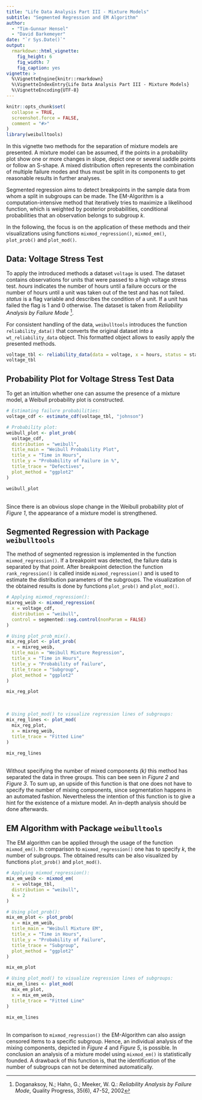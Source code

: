 ```yaml
---
title: "Life Data Analysis Part III - Mixture Models"
subtitle: "Segmented Regression and EM Algorithm"
author: 
  - "Tim-Gunnar Hensel" 
  - "David Barkemeyer"
date: "`r Sys.Date()`"
output:
  rmarkdown::html_vignette:
    fig_height: 6
    fig_width: 7
    fig_caption: yes
vignette: >
  %\VignetteEngine{knitr::rmarkdown}
  %\VignetteIndexEntry{Life Data Analysis Part III - Mixture Models}
  %\VignetteEncoding{UTF-8}
---
```


```r
knitr::opts_chunk$set(
  collapse = TRUE,
  screenshot.force = FALSE,
  comment = "#>"
)
library(weibulltools)
```

In this vignette two methods for the separation of mixture models are presented. 
A mixture model can be assumed, if the points in a probability plot show one or 
more changes in slope, depict one or several saddle points or follow an S-shape. 
A mixed distribution often represents the combination of multiple failure modes 
and thus must be split in its components to get reasonable results in further analyses. 

Segmented regression aims to detect breakpoints in the sample data from whom a 
split in subgroups can be made. The EM-Algorithm is a computation-intensive method 
that iteratively tries to maximize a likelihood function, which is weighted by 
posterior probabilities, conditional probabilities that an observation belongs to subgroup _k_.  

In the following, the focus is on the application of these methods and their 
visualizations using functions `mixmod_regression()`, `mixmod_em()`, `plot_prob()` 
and `plot_mod()`. 

## Data: Voltage Stress Test

To apply the introduced methods a dataset `voltage` is used. The dataset contains 
observations for units that were passed to a high voltage stress test. _hours_ 
indicates the number of hours until a failure occurs or the number of hours until 
a unit was taken out of the test and has not failed. _status_ is a flag variable 
and describes the condition of a unit. If a unit has failed the flag is 1 and 0 
otherwise. The dataset is taken from _Reliability Analysis by Failure Mode_ [^note1]. 

[^note1]: Doganaksoy, N.; Hahn, G.; Meeker, W. Q.: _Reliability Analysis by Failure Mode_, 
          Quality Progress, 35(6), 47-52, 2002  
          
For consistent handling of the data, `weibulltools` introduces the function 
`reliability_data()` that converts the original dataset into a `wt_reliability_data` 
object. This formatted object allows to easily apply the presented methods.  

```r
voltage_tbl <- reliability_data(data = voltage, x = hours, status = status)
voltage_tbl
```

## Probability Plot for Voltage Stress Test Data

To get an intuition whether one can assume the presence of a mixture model, a 
Weibull probability plot is constructed. 

```r
# Estimating failure probabilities: 
voltage_cdf <- estimate_cdf(voltage_tbl, "johnson")

# Probability plot: 
weibull_plot <- plot_prob(
  voltage_cdf,
  distribution = "weibull", 
  title_main = "Weibull Probability Plot", 
  title_x = "Time in Hours", 
  title_y = "Probability of Failure in %",
  title_trace = "Defectives",
  plot_method = "ggplot2"
)

weibull_plot
```

<br>
Since there is an obvious slope change in the Weibull probability plot of _Figure 1_, 
the appearance of a mixture model is strengthened.  

## Segmented Regression with Package `weibulltools`

The method of segmented regression is implemented in the function `mixmod_regression()`. 
If a breakpoint was detected, the failure data is separated by that point. After 
breakpoint detection the function `rank_regression()` is called inside `mixmod_regression()` 
and is used to estimate the distribution parameters of the subgroups. The visualization 
of the obtained results is done by functions `plot_prob()` and `plot_mod()`.  

```r
# Applying mixmod_regression(): 
mixreg_weib <- mixmod_regression(
  x = voltage_cdf, 
  distribution = "weibull", 
  control = segmented::seg.control(nonParam = FALSE)
)

# Using plot_prob_mix(). 
mix_reg_plot <- plot_prob(
  x = mixreg_weib, 
  title_main = "Weibull Mixture Regression", 
  title_x = "Time in Hours", 
  title_y = "Probability of Failure", 
  title_trace = "Subgroup",
  plot_method = "ggplot2"
)

mix_reg_plot
```

<br>

```r
# Using plot_mod() to visualize regression lines of subgroups: 
mix_reg_lines <- plot_mod(
  mix_reg_plot, 
  x = mixreg_weib, 
  title_trace = "Fitted Line"
)

mix_reg_lines
```

<br>
Without specifying the number of mixed components _(k)_ this method has separated 
the data in three groups. This can bee seen in _Figure 2_ and _Figure 3_. 
To sum up, an upside of this function is that one does not have to specify the 
number of mixing components, since segmentation happens in an automated fashion. 
Nevertheless the intention of this function is to give a hint for the existence of 
a mixture model. An in-depth analysis should be done afterwards.  

## EM Algorithm with Package `weibulltools`

The EM algorithm can be applied through the usage of the function `mixmod_em()`. 
In comparison to `mixmod_regression()` one has to specify _k_, the number of subgroups. 
The obtained results can be also visualized by functions `plot_prob()` and `plot_mod()`.  

```r
# Applying mixmod_regression(): 
mix_em_weib <- mixmod_em(
  x = voltage_tbl, 
  distribution = "weibull",
  k = 2
)

# Using plot_prob(): 
mix_em_plot <- plot_prob(
  x = mix_em_weib,
  title_main = "Weibull Mixture EM", 
  title_x = "Time in Hours", 
  title_y = "Probability of Failure", 
  title_trace = "Subgroup",
  plot_method = "ggplot2"
)

mix_em_plot
```

```r

# Using plot_mod() to visualize regression lines of subgroups: 
mix_em_lines <- plot_mod(
  mix_em_plot, 
  x = mix_em_weib, 
  title_trace = "Fitted Line"
)

mix_em_lines
```

<br>
In comparison to `mixmod_regression()` the EM-Algorithm can also assign censored 
items to a specific subgroup. Hence, an individual analysis of the mixing components, 
depicted in _Figure 4_ and _Figure 5_, is possible. In conclusion an analysis of 
a mixture model using `mixmod_em()` is statistically founded. A drawback of this 
function is, that the identification of the number of subgroups can not be determined automatically.

